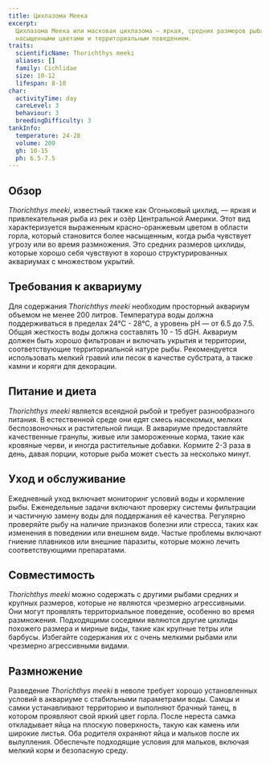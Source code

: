 ```yaml
---
title: Цихлазома Меека
excerpt:
  Цихлазома Меека или масковая цихлазома — яркая, средних размеров рыба из Центральной Америки, известная своими
  насыщенными цветами и территориальным поведением.
traits:
  scientificName: Thorichthys meeki
  aliases: []
  family: Cichlidae
  size: 10-12
  lifespan: 8-10
char:
  activityTime: day
  careLevel: 3
  behaviour: 3
  breedingDifficulty: 3
tankInfo:
  temperature: 24-28
  volume: 200
  gh: 10-15
  ph: 6.5-7.5
---
```


## Обзор

_Thorichthys meeki_, известный также как Огоньковый цихлид, — яркая и привлекательная рыба из рек и озёр Центральной
Америки. Этот вид характеризуется выраженным красно-оранжевым цветом в области горла, который становится более
насыщенным, когда рыба чувствует угрозу или во время размножения. Это средних размеров цихлиды, которые хорошо себя
чувствуют в хорошо структурированных аквариумах с множеством укрытий.

## Требования к аквариуму

Для содержания _Thorichthys meeki_ необходим просторный аквариум объемом не менее 200 литров. Температура воды должна
поддерживаться в пределах 24°C - 28°C, а уровень pH — от 6.5 до 7.5. Общая жесткость воды должна составлять 10 - 15 dGH.
Аквариум должен быть хорошо фильтрован и включать укрытия и территории, соответствующие территориальной натуре рыбы.
Рекомендуется использовать мелкий гравий или песок в качестве субстрата, а также камни и коряги для декорации.

## Питание и диета

_Thorichthys meeki_ является всеядной рыбой и требует разнообразного питания. В естественной среде они едят смесь
насекомых, мелких беспозвоночных и растительной пищи. В аквариуме предоставляйте качественные гранулы, живые или
замороженные корма, такие как кровяные черви, и иногда растительные добавки. Кормите 2-3 раза в день, давая порции,
которые рыба может съесть за несколько минут.

## Уход и обслуживание

Ежедневный уход включает мониторинг условий воды и кормление рыбы. Еженедельные задачи включают проверку системы
фильтрации и частичную замену воды для поддержания её качества. Регулярно проверяйте рыбу на наличие признаков болезни
или стресса, таких как изменения в поведении или внешнем виде. Частые проблемы включают гниение плавников или внешние
паразиты, которые можно лечить соответствующими препаратами.

## Совместимость

_Thorichthys meeki_ можно содержать с другими рыбами средних и крупных размеров, которые не являются чрезмерно
агрессивными. Они могут проявлять территориальное поведение, особенно во время размножения. Подходящими соседями
являются другие цихлиды похожего размера и мирные виды, такие как крупные тетры или барбусы. Избегайте содержания их с
очень мелкими рыбами или чрезмерно агрессивными видами.

## Размножение

Разведение _Thorichthys meeki_ в неволе требует хорошо установленных условий в аквариуме с стабильными параметрами воды.
Самцы и самки устанавливают территорию и выполняют брачный танец, в котором проявляют свой яркий цвет горла. После
нереста самка откладывает яйца на плоскую поверхность, такую как камень или широкие листья. Оба родителя охраняют яйца и
мальков после их вылупления. Обеспечьте подходящие условия для мальков, включая мелкий корм и безопасную среду.
